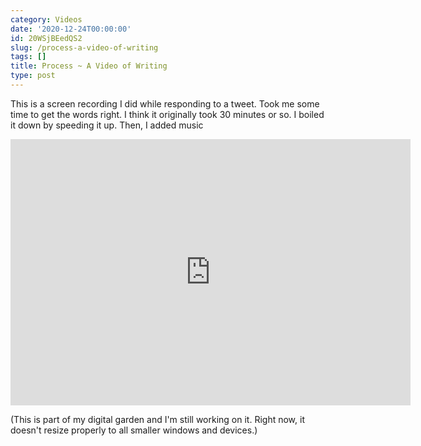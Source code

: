 ```yaml
---
category: Videos
date: '2020-12-24T00:00:00'
id: 20WSjBEedQS2
slug: /process-a-video-of-writing
tags: []
title: Process ~ A Video of Writing
type: post
---
```


This is a screen recording I did while responding to a tweet. Took me some time to get the words right. I think it originally took 30 minutes or so. I boiled it down by speeding it up. Then, I added music


<iframe src="https://player.vimeo.com/video/492273149" width="640" height="426" frameborder="0" allow="autoplay; fullscreen" allowfullscreen></iframe>


(This is part of my digital garden and I'm still working on it. Right now, it doesn't resize properly to all smaller windows and devices.)
